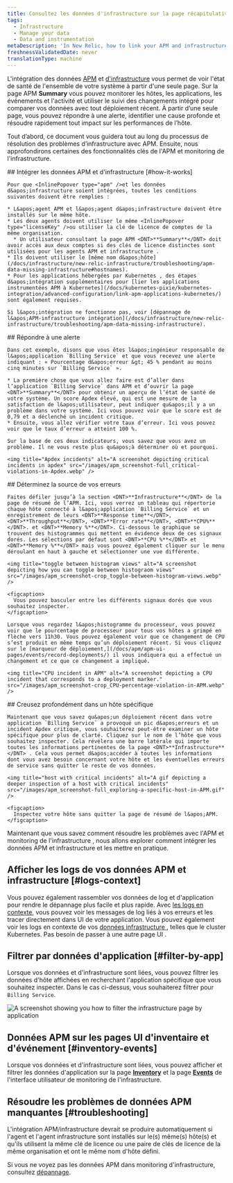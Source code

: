 ```yaml
---
title: Consultez les données d'infrastructure sur la page récapitulative de l'APM
tags:
  - Infrastructure
  - Manage your data
  - Data and instrumentation
metaDescription: 'In New Relic, how to link your APM and infrastructure data together.'
freshnessValidatedDate: never
translationType: machine
---
```


L&apos;intégration des données [APM](/docs/apm/new-relic-apm/getting-started/welcome-new-relic-apm) et [d&apos;infrastructure](/docs/infrastructure/new-relic-infrastructure/getting-started/welcome-new-relic-infrastructure) vous permet de voir l&apos;état de santé de l&apos;ensemble de votre système à partir d&apos;une seule page. Sur la page APM <DNT>**Summary**</DNT> vous pouvez monitorer les hôtes, les applications, les événements et l&apos;activité <InlinePopover type="alerts" />et utiliser le suivi des changements intégré pour comparer vos données avec tout déploiement récent. À partir d’une seule page, vous pouvez répondre à une alerte, identifier une cause profonde et résoudre rapidement tout impact sur les performances de l’hôte.

Tout d’abord, ce document vous guidera tout au long du processus de résolution des problèmes d’infrastructure avec APM. Ensuite, nous approfondirons certaines des fonctionnalités clés de l&apos;APM et monitoring de l&apos;infrastructure.

<Steps>
  <Step>
    ## Intégrer les données APM et d&apos;infrastructure [#how-it-works]

    Pour que <InlinePopover type="apm" />et les données d&apos;infrastructure soient intégrées, toutes les conditions suivantes doivent être remplies :

    * L&apos;agent APM et l&apos;agent d&apos;infrastructure doivent être installés sur le même hôte.
    * Les deux agents doivent utiliser le même <InlinePopover type="licenseKey" />ou utiliser la clé de licence de comptes de la même organisation.
      * Un utilisateur consultant la page APM <DNT>**Summary**</DNT> doit avoir accès aux deux comptes si des clés de licence distinctes sont utilisées pour les agents APM et infrastructure .
    * Ils doivent utiliser le [même nom d&apos;hôte](/docs/infrastructure/new-relic-infrastructure/troubleshooting/apm-data-missing-infrastructure#hostnames).
    * Pour les applications hébergées par Kubernetes , des étapes d&apos;intégration supplémentaires pour [lier les applications instrumentées APM à Kubernetes](/docs/kubernetes-pixie/kubernetes-integration/advanced-configuration/link-apm-applications-kubernetes/) sont également requises.

    Si l&apos;intégration ne fonctionne pas, voir [dépannage de l&apos;APM-infrastructure intégration](/docs/infrastructure/new-relic-infrastructure/troubleshooting/apm-data-missing-infrastructure).
  </Step>

  <Step>
    ## Répondre à une alerte

    Dans cet exemple, disons que vous êtes l&apos;ingénieur responsable de l&apos;application `Billing Service` et que vous recevez une alerte indiquant : « Pourcentage d&apos;erreur &gt; 45 % pendant au moins cinq minutes sur `Billing Service` ».

    * La première chose que vous allez faire est d’aller dans l’application `Billing Service` dans APM et d’ouvrir la page <DNT>**Summary**</DNT> pour obtenir un aperçu de l’état de santé de votre système. Un score Apdex élevé, qui est une mesure de la satisfaction de l&apos;utilisateur, peut indiquer qu&apos;il y a un problème dans votre système. Ici vous pouvez voir que le score est de 0,79 et a déclenché un incident critique.
    * Ensuite, vous allez vérifier votre taux d’erreur. Ici vous pouvez voir que le taux d’erreur a atteint 100 %.

    Sur la base de ces deux indicateurs, vous savez que vous avez un problème. Il ne vous reste plus qu&apos;à déterminer où et pourquoi.

    <img title="Apdex incidents" alt="A screenshot depicting critical incidents in apdex" src="/images/apm_screenshot-full_critical-violations-in-Apdex.webp" />
  </Step>

  <Step>
    ## Déterminez la source de vos erreurs

    Faites défiler jusqu’à la section <DNT>**Infrastructure**</DNT> de la page de résumé de l’APM. Ici, vous verrez un tableau qui répertorie chaque hôte connecté à l&apos;application `Billing Service` et un enregistrement de leurs <DNT>**Response time**</DNT>, <DNT>**Throughput**</DNT>, <DNT>**Error rate**</DNT>, <DNT>**CPU%**</DNT>. et <DNT>**Memory %**</DNT>. Ci-dessous le graphique se trouvent des histogrammes qui mettent en évidence deux de ces signaux dorés. Les sélections par défaut sont <DNT>**CPU %**</DNT> et <DNT>**Memory %**</DNT> mais vous pouvez également cliquer sur le menu déroulant en haut à gauche et sélectionner une vue différente.

    <img title="toggle between histogram views" alt="A screenshot depicting how you can toggle between histograom views" src="/images/apm_screenshot-crop_toggle-between-histogram-views.webp" />

    <figcaption>
      Vous pouvez basculer entre les différents signaux dorés que vous souhaitez inspecter.
    </figcaption>

    Lorsque vous regardez l&apos;histogramme du processeur, vous pouvez voir que le pourcentage de processeur pour tous vos hôtes a grimpé en flèche vers 11h30. Vous pouvez également voir que ce changement de CPU s’est produit en même temps qu’un déploiement récent. Si vous cliquez sur le [marqueur de déploiement,](/docs/apm/apm-ui-pages/events/record-deployments/) il vous indiquera qui a effectué un changement et ce que ce changement a impliqué.

    <img title="CPU incident in APM" alt="A screenshot depicting a CPU incident that corresponds to a deployment marker." src="/images/apm_screenshot-crop_CPU-percentage-violation-in-APM.webp" />
  </Step>

  <Step>
    ## Creusez profondément dans un hôte spécifique

    Maintenant que vous savez qu&apos;un déploiement récent dans votre application `Billing Service` a provoqué un pic d&apos;erreurs et un incident Apdex critique, vous souhaiterez peut-être examiner un hôte spécifique pour plus de clarté. Cliquez sur le nom de l’hôte que vous souhaitez inspecter. Cela révélera une barre latérale qui importe toutes les informations pertinentes de la page <DNT>**Infrastructure**</DNT> . Cela vous permet d&apos;accéder à toutes les informations dont vous avez besoin concernant votre hôte et les éventuelles erreurs de service sans quitter le reste de vos données.

    <img title="host with critical incidents" alt="A gif depicting a deeper inspection of a host with critical incidents" src="/images/apm_screenshot-full_exploring-a-specific-host-in-APM.gif" />

    <figcaption>
      Inspectez votre hôte sans quitter la page de résumé de l&apos;APM.
    </figcaption>
  </Step>
</Steps>

Maintenant que vous savez comment résoudre les problèmes avec l&apos;APM et monitoring de l&apos;infrastructure , nous allons explorer comment intégrer les données APM et infrastructure et les mettre en pratique.

## Afficher les logs de vos données APM et infrastructure [#logs-context]

Vous pouvez également rassembler vos données de log et d&apos;application pour rendre le dépannage plus facile et plus rapide. Avec [les logs en contexte](/docs/logs/logs-context/configure-logs-context-apm-agents/), vous pouvez voir les messages de log liés à vos erreurs et les tracer directement dans UI de votre application. Vous pouvez également voir les logs en contexte de vos [données infrastructure ](/docs/logs/forward-logs/forward-your-logs-using-infrastructure-agent/), telles que le cluster Kubernetes. Pas besoin de passer à une autre page UI .

## Filtrer par données d&apos;application [#filter-by-app]

Lorsque vos données <InlinePopover type="apm" />et d&apos;infrastructure sont liées, vous pouvez filtrer les données d&apos;hôte affichées en recherchant l&apos;application spécifique que vous souhaitez inspecter. Dans le cas ci-dessus, vous souhaiterez filtrer pour `Billing Service`.

<img title="filter by application" alt="A screenshot showing you how to filter the infrastructure page by application" src="/images/apm_screenshot-full_filter-by-application.webp" />

## Données APM sur les pages UI d&apos;inventaire et d&apos;événement [#inventory-events]

Lorsque vos données <InlinePopover type="apm" />et d&apos;infrastructure sont liées, vous pouvez afficher et filtrer les données d&apos;application sur la page [<DNT>**Inventory**</DNT>](/docs/infrastructure/new-relic-infrastructure/infrastructure-ui-pages/infrastructure-inventory-page-search-your-entire-infrastructure) et la page [<DNT>**Events**</DNT>](/docs/infrastructure/new-relic-infrastructure/infrastructure-ui-pages/infrastructure-events-page-live-feed-every-agent) de l&apos;interface utilisateur de monitoring de l&apos;infrastructure.

## Résoudre les problèmes de données APM manquantes [#troubleshooting]

L&apos;intégration APM/infrastructure devrait se produire automatiquement si l&apos;agent <InlinePopover type="apm" />et l&apos;agent infrastructure sont installés sur le(s) même(s) hôte(s) et qu&apos;ils utilisent la même clé de licence <InlinePopover type="licenseKey" />ou une paire de clés de licence de la même organisation et ont le même nom d&apos;hôte défini.

Si vous ne voyez pas les données APM dans monitoring d&apos;infrastructure, consultez [dépannage](/docs/infrastructure/new-relic-infrastructure/troubleshooting/troubleshooting-apm-data-not-infrastructure).